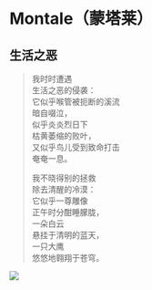 # Montale（蒙塔莱）

## 生活之恶

> 我时时遭遇                
> 生活之恶的侵袭：        
> 它似乎喉管被扼断的溪流  
> 暗自啜泣，               
> 似乎炎炎烈日下           
> 枯黄萎缩的败叶，        
> 又似乎鸟儿受到致命打击  
> 奄奄一息。                 
>                         
> 我不晓得别的拯救         
> 除去清醒的冷漠：        
> 它似乎一尊雕像          
> 正午时分酣睡朦胧，      
> 一朵白云              
> 悬挂于清明的蓝天，      
> 一只大鹰              
> 悠悠地翱翔于苍穹。   



![](images/.jpg)


